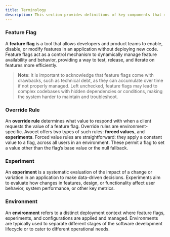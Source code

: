 ```yaml
---
title: Terminology
description: This section provides definitions of key components that make up Avocet.
---
```


### Feature Flag

A **feature flag** is a tool that allows developers and product teams to enable, disable, or modify features in an application without deploying new code. Feature flags act as a control mechanism to dynamically manage feature availability and behavior, providing a way to test, release, and iterate on features more efficiently.

> **Note**: It is important to acknowledge that feature flags come with drawbacks, such as technical debt, as they can accumulate over time if not properly managed. Left unchecked, feature flags may lead to complex codebases with hidden dependencies or conditions, making the system harder to maintain and troubleshoot.

### Override Rule

An **override rule** determines what value to respond with when a client requests the value of a feature flag. Override rules are environment-specific. Avocet offers two types of such rules: **forced values**, and **experiments**. Forced value rules are straightforward: they apply a constant value to a flag, across all users in an environment. These permit a flag to set a value other than the flag’s base value or the null fallback.

### Experiment

An **experiment** is a systematic evaluation of the impact of a change or variation in an application to make data-driven decisions. Experiments aim to evaluate how changes in features, design, or functionality affect user behavior, system performance, or other key metrics.

### Environment

An **environment** refers to a distinct deployment context where feature flags, experiments, and configurations are applied and managed. Environments are typically used to separate different stages of the software development lifecycle or to cater to different operational needs.

